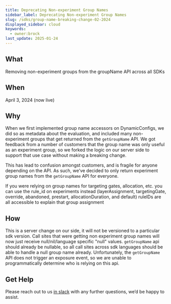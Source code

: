 ```yaml
---
title: Deprecating Non-experiment Group Names
sidebar_label: Deprecating Non-experiment Group Names
slug: /sdks/group-name-breaking-change-02-2024
displayed_sidebar: cloud
keywords:
  - owner:brock
last_update: 2025-01-24
---
```


## What
Removing non-experiment groups from the groupName API across all SDKs

## When
April 3, 2024 (now live)

## Why
When we first implemented group name accessors on DynamicConfigs, we did so as metadata about the evaluation, and included many non-experiment groups that get returned from the `getGroupName` API.  We got feedback from a number of customers that the group name was only useful as an experiment group, so we forked the logic on our server side to support that use case without making a breaking change.

This has lead to confusion amongst customers, and is fragile for anyone depending on the API.  As such, we’ve decided to only return experiment group names from the `getGroupName` API for everyone.

If you were relying on group names for targeting gates, allocation, etc. you can use the rule_id on experiments instead (layerAssignment, targetingGate, override, abandoned, prestart, allocationDuration, and default) ruleIDs are all accessible to explain that group assignment

## How
This is a server change on our side, it will not be versioned to a particular sdk version.  Call sites that were getting non experiment group names will now just receive null/nil/language specific "null" values. `getGroupName` api should already be nullable, so all call sites across sdk languages should be able to handle a null group name already.  Unfortunately, the `getGroupName` API does not trigger an exposure event, so we are unable to programmatically determine who is relying on this api.

## Get Help
Please reach out to us [in slack](https://statsig.com/slack) with any further questions, we’d be happy to assist.
